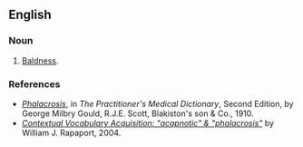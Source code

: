 ==English==

===Noun===
{{head|en|noun}}

# [[baldness|Baldness]].

===References===
* ''[http://books.google.com/books?id=-btGP4HCvc8C&pg=PA753&dq=Phalacrosis Phalacrosis]'', in ''The Practitioner's Medical Dictionary'', Second Edition, by George Milbry Gould, R.J.E. Scott, Blakiston's son & Co., 1910.
* ''[http://www.cse.buffalo.edu/~rapaport/CVA/acapnotic.html Contextual Vocabulary Acquisition: "acapnotic" & "phalacrosis" ]'' by William J. Rapaport, 2004.